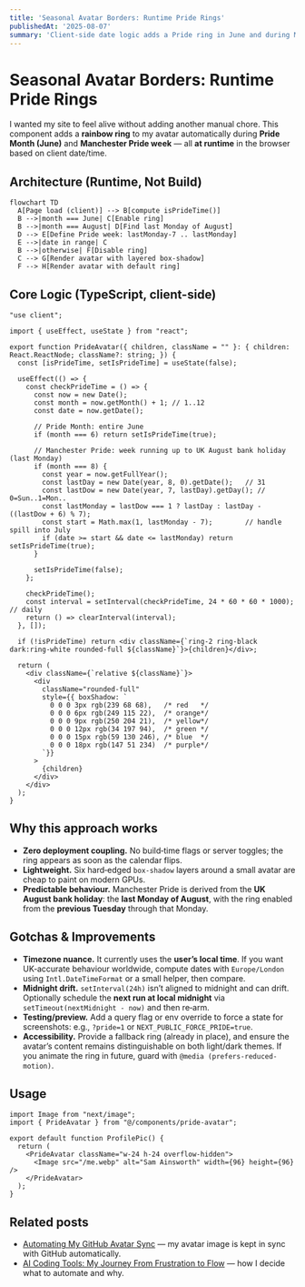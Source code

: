 ```yaml
---
title: 'Seasonal Avatar Borders: Runtime Pride Rings'
publishedAt: '2025-08-07'
summary: 'Client‑side date logic adds a Pride ring in June and during Manchester Pride week, using layered CSS box‑shadows. Here’s how it works, why it’s lightweight, and how to make it more robust.'
---
```


# Seasonal Avatar Borders: Runtime Pride Rings

I wanted my site to feel alive without adding another manual chore. This component adds a **rainbow ring** to my avatar automatically during **Pride Month (June)** and **Manchester Pride week** — all **at runtime** in the browser based on client date/time.

## Architecture (Runtime, Not Build)

```mermaid
flowchart TD
  A[Page load (client)] --> B[compute isPrideTime()]
  B -->|month === June| C[Enable ring]
  B -->|month === August| D[Find last Monday of August]
  D --> E[Define Pride week: lastMonday-7 .. lastMonday]
  E -->|date in range| C
  B -->|otherwise| F[Disable ring]
  C --> G[Render avatar with layered box‑shadow]
  F --> H[Render avatar with default ring]
```

## Core Logic (TypeScript, client-side)

```tsx
"use client";

import { useEffect, useState } from "react";

export function PrideAvatar({ children, className = "" }: { children: React.ReactNode; className?: string; }) {
  const [isPrideTime, setIsPrideTime] = useState(false);

  useEffect(() => {
    const checkPrideTime = () => {
      const now = new Date();
      const month = now.getMonth() + 1; // 1..12
      const date = now.getDate();

      // Pride Month: entire June
      if (month === 6) return setIsPrideTime(true);

      // Manchester Pride: week running up to UK August bank holiday (last Monday)
      if (month === 8) {
        const year = now.getFullYear();
        const lastDay = new Date(year, 8, 0).getDate();   // 31
        const lastDow = new Date(year, 7, lastDay).getDay(); // 0=Sun..1=Mon..
        const lastMonday = lastDow === 1 ? lastDay : lastDay - ((lastDow + 6) % 7);
        const start = Math.max(1, lastMonday - 7);        // handle spill into July
        if (date >= start && date <= lastMonday) return setIsPrideTime(true);
      }

      setIsPrideTime(false);
    };

    checkPrideTime();
    const interval = setInterval(checkPrideTime, 24 * 60 * 60 * 1000); // daily
    return () => clearInterval(interval);
  }, []);

  if (!isPrideTime) return <div className={`ring-2 ring-black dark:ring-white rounded-full ${className}`}>{children}</div>;

  return (
    <div className={`relative ${className}`}>
      <div
        className="rounded-full"
        style={{ boxShadow: `
          0 0 0 3px rgb(239 68 68),   /* red   */
          0 0 0 6px rgb(249 115 22),  /* orange*/
          0 0 0 9px rgb(250 204 21),  /* yellow*/
          0 0 0 12px rgb(34 197 94),  /* green */
          0 0 0 15px rgb(59 130 246), /* blue  */
          0 0 0 18px rgb(147 51 234)  /* purple*/
        `}}
      >
        {children}
      </div>
    </div>
  );
}
```

## Why this approach works

- **Zero deployment coupling.** No build‑time flags or server toggles; the ring appears as soon as the calendar flips.
- **Lightweight.** Six hard‑edged `box-shadow` layers around a small avatar are cheap to paint on modern GPUs.
- **Predictable behaviour.** Manchester Pride is derived from the **UK August bank holiday**: the **last Monday of August**, with the ring enabled from the **previous Tuesday** through that Monday.

## Gotchas & Improvements

- **Timezone nuance.** It currently uses the **user’s local time**. If you want UK‑accurate behaviour worldwide, compute dates with `Europe/London` using `Intl.DateTimeFormat` or a small helper, then compare.
- **Midnight drift.** `setInterval(24h)` isn’t aligned to midnight and can drift. Optionally schedule the **next run at local midnight** via `setTimeout(nextMidnight - now)` and then re‑arm.
- **Testing/preview.** Add a query flag or env override to force a state for screenshots: e.g., `?pride=1` or `NEXT_PUBLIC_FORCE_PRIDE=true`.
- **Accessibility.** Provide a fallback ring (already in place), and ensure the avatar’s content remains distinguishable on both light/dark themes. If you animate the ring in future, guard with `@media (prefers-reduced-motion)`.

## Usage

```tsx
import Image from "next/image";
import { PrideAvatar } from "@/components/pride-avatar";

export default function ProfilePic() {
  return (
    <PrideAvatar className="w-24 h-24 overflow-hidden">
      <Image src="/me.webp" alt="Sam Ainsworth" width={96} height={96} />
    </PrideAvatar>
  );
}
```

## Related posts

- [Automating My GitHub Avatar Sync](/github-image-sync) — my avatar image is kept in sync with GitHub automatically.
- [AI Coding Tools: My Journey From Frustration to Flow](/ai-coding-tools) — how I decide what to automate and why.

